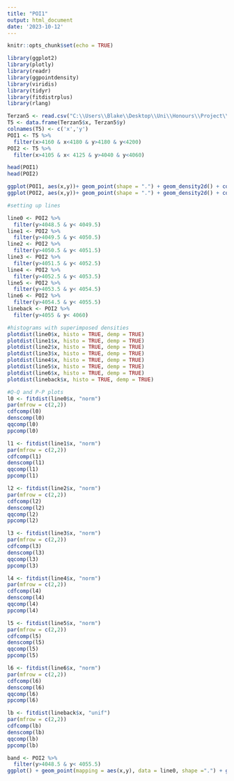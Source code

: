 ```yaml
---
title: "POI1"
output: html_document
date: '2023-10-12'
---
```


```r
knitr::opts_chunk$set(echo = TRUE)
```


```r
library(ggplot2)
library(plotly)
library(readr)
library(ggpointdensity)
library(viridis)
library(tidyr)
library(fitdistrplus)
library(rlang)
```

```r
Terzan5 <- read.csv("C:\\Users\\Blake\\Desktop\\Uni\\Honours\\Project\\Terzan 5 X-ray events.csv")
T5 <- data.frame(Terzan5$x, Terzan5$y)
colnames(T5) <- c('x','y')
POI1 <- T5 %>%
  filter(x>4160 & x<4180 & y>4180 & y<4200)
POI2 <- T5 %>%
  filter(x>4105 & x< 4125 & y>4040 & y<4060)
```

```r
head(POI1)
head(POI2)
```

```r
ggplot(POI1, aes(x,y))+ geom_point(shape = ".") + geom_density2d() + coord_fixed()
ggplot(POI2, aes(x,y))+ geom_point(shape = ".") + geom_density2d() + coord_fixed()
```

```r
#setting up lines

line0 <- POI2 %>%
  filter(y>4048.5 & y< 4049.5)
line1 <- POI2 %>%
  filter(y>4049.5 & y< 4050.5)
line2 <- POI2 %>%
  filter(y>4050.5 & y< 4051.5)
line3 <- POI2 %>%
  filter(y>4051.5 & y< 4052.5)
line4 <- POI2 %>%
  filter(y>4052.5 & y< 4053.5)
line5 <- POI2 %>%
  filter(y>4053.5 & y< 4054.5)
line6 <- POI2 %>%
  filter(y>4054.5 & y< 4055.5)
lineback <- POI2 %>%
  filter(y>4055 & y< 4060)

#histograms with superimposed densities
plotdist(line0$x, histo = TRUE, demp = TRUE)
plotdist(line1$x, histo = TRUE, demp = TRUE)
plotdist(line2$x, histo = TRUE, demp = TRUE)
plotdist(line3$x, histo = TRUE, demp = TRUE)
plotdist(line4$x, histo = TRUE, demp = TRUE)
plotdist(line5$x, histo = TRUE, demp = TRUE)
plotdist(line6$x, histo = TRUE, demp = TRUE)
plotdist(lineback$x, histo = TRUE, demp = TRUE)
```

```r
#Q-Q and P-P plots
l0 <- fitdist(line0$x, "norm")
par(mfrow = c(2,2))
cdfcomp(l0)
denscomp(l0)
qqcomp(l0)
ppcomp(l0)

l1 <- fitdist(line1$x, "norm")
par(mfrow = c(2,2))
cdfcomp(l1)
denscomp(l1)
qqcomp(l1)
ppcomp(l1)

l2 <- fitdist(line2$x, "norm")
par(mfrow = c(2,2))
cdfcomp(l2)
denscomp(l2)
qqcomp(l2)
ppcomp(l2)

l3 <- fitdist(line3$x, "norm")
par(mfrow = c(2,2))
cdfcomp(l3)
denscomp(l3)
qqcomp(l3)
ppcomp(l3)

l4 <- fitdist(line4$x, "norm")
par(mfrow = c(2,2))
cdfcomp(l4)
denscomp(l4)
qqcomp(l4)
ppcomp(l4)

l5 <- fitdist(line5$x, "norm")
par(mfrow = c(2,2))
cdfcomp(l5)
denscomp(l5)
qqcomp(l5)
ppcomp(l5)

l6 <- fitdist(line6$x, "norm")
par(mfrow = c(2,2))
cdfcomp(l6)
denscomp(l6)
qqcomp(l6)
ppcomp(l6)

lb <- fitdist(lineback$x, "unif")
par(mfrow = c(2,2))
cdfcomp(lb)
denscomp(lb)
qqcomp(lb)
ppcomp(lb)
```

```r
band <- POI2 %>%
  filter(y>4048.5 & y< 4055.5)
ggplot() + geom_point(mapping = aes(x,y), data = line0, shape =".") + geom_point(mapping = aes(x,y), data = line1, colour = "red", shape =".") + geom_point(mapping = aes(x,y), data = line2, colour = "blue", shape =".") + geom_point(mapping = aes(x,y), data = line3, shape =".") + geom_point(mapping = aes(x,y), data = line4, colour = "blue", shape =".") + geom_point(mapping = aes(x,y), data = line5, colour = "red", shape =".") + geom_point(mapping = aes(x,y), data = line6, shape =".") + coord_fixed()
```


